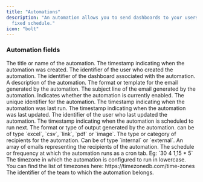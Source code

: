 ```yaml
---
title: "Automations"
description: "An automation allows you to send dashboards to your users on a
  fixed schedule."
icon: "bolt"
---
```


### Automation fields

<ParamField path="title" type="string" required>
  The title or name of the automation.
</ParamField>

<ParamField path="created_at" type="string">
  The timestamp indicating when the automation was created.
</ParamField>

<ParamField path="created_by" type="string">
  The identifier of the user who created the automation.
</ParamField>

<ParamField path="dashboard" type="string" required>
  The identifier of the dashboard associated with the automation.
</ParamField>

<ParamField path="description" type="string">
  A description of the automation.
</ParamField>

<ParamField path="email_format" type="string">
  The format or template for the email generated by the automation.
</ParamField>

<ParamField path="email_subject" type="string">
  The subject line of the email generated by the automation.
</ParamField>

<ParamField path="enabled" type="boolean" required>
  Indicates whether the automation is currently enabled.
</ParamField>

<ParamField path="id" type="string">
  The unique identifier for the automation.
</ParamField>

<ParamField path="last_run_at" type="string">
  The timestamp indicating when the automation was last run.
</ParamField>

<ParamField path="last_updated_at" type="string">
  The timestamp indicating when the automation was last updated.
</ParamField>

<ParamField path="last_updated_by" type="string">
  The identifier of the user who last updated the automation.
</ParamField>

<ParamField path="next_run_at" type="string">
  The timestamp indicating when the automation is scheduled to run next.
</ParamField>

<ParamField path="output_format" type="string" required>
  The format or type of output generated by the automation. can be of type
  `excel`, `csv`, `link`, `pdf` or `image`.
</ParamField>

<ParamField path="recipient_type" type="string" required>
  The type or category of recipients for the automation. Can be of type
  `internal` or `external`.
</ParamField>

<ParamField path="recipients" type="string[]" required default="[]">
  An array of emails representing the recipients of the automation.
</ParamField>

<ParamField path="schedule" type="string" required>
  The schedule or frequency at which the automation runs as a cron tab. Eg: `30
  4 1,15 * 5`
</ParamField>

<ParamField path="timezone" type="string" required>
  The timezone in which the automation is configured to run in lowercase. You
  can find the list of timezones here: https://timezonedb.com/time-zones
</ParamField>

<ParamField path="team" type="string">
  The identifier of the team to which the automation belongs.
</ParamField>
